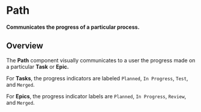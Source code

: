 
<Meta title="Components/Path/Docs" />

# Path

**Communicates the progress of a particular process.**

## Overview

The **Path** component visually communicates to a user the progress made on a
particular **Task** or **Epic.**

For **Tasks**, the progress indicators are labeled `Planned`, `In Progress`,
`Test`, and `Merged`.

<Canvas>
  <Story id="components-path-examples--task-path" />
</Canvas>

For **Epics**, the progress indicator labels are `Planned`, `In Progress`,
`Review`, and `Merged`.

<Canvas>
  <Story id="components-path-examples--epic-path" />
</Canvas>
